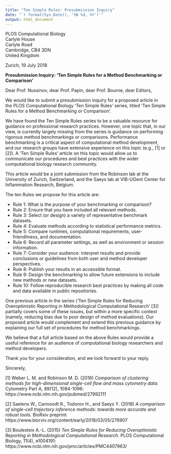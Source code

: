 ```yaml
---
title: "Ten Simple Rules: Presubmission Inquiry"
date: "`r format(Sys.Date(), '%B %d, %Y')`"
output: html_document
---
```



PLOS Computational Biology\
Carlyle House\
Carlyle Road\
Cambridge, CB4 3DN\
United Kingdom



Zurich, 19 July 2018

**Presubmission Inquiry: 'Ten Simple Rules for a Method Benchmarking or Comparison'**


Dear Prof. Nussinov, dear Prof. Papin, dear Prof. Bourne, dear Editors,

We would like to submit a presubmission inquiry for a proposed article in the PLOS Computational Biology 'Ten Simple Rules' series, titled 'Ten Simple Rules for a Method Benchmarking or Comparison'.

We have found the Ten Simple Rules series to be a valuable resource for guidance on professional research practices. However, one topic that, in our view, is currently largely missing from the series is guidance on performing rigorous method benchmarkings or comparisons. Performance benchmarking is a critical aspect of computational method development, and our research groups have extensive experience on this topic (e.g., [1] or [2]). A 'Ten Simple Rules' article on this topic would allow us to communicate our procedures and best practices with the wider computational biology research community.

This article would be a joint submission from the Robinson lab at the University of Zurich, Switzerland, and the Saeys lab at VIB-UGent Center for Inflammation Research, Belgium.

The ten Rules we propose for this article are:

- Rule 1: What is the purpose of your benchmarking or comparison?
- Rule 2: Ensure that you have included all relevant methods.
- Rule 3: Select (or design) a variety of representative benchmark datasets.
- Rule 4: Evaluate methods according to statistical performance metrics.
- Rule 5: Compare runtimes, computational requirements, user-friendliness, and documentation.
- Rule 6: Record all parameter settings, as well as environment or session information.
- Rule 7: Consider your audience: interpret results and provide conclusions or guidelines from both user and method developer perspectives.
- Rule 8: Publish your results in an accessible format.
- Rule 9: Design the benchmarking to allow future extensions to include new methods or new datasets.
- Rule 10: Follow reproducible research best practices by making all code and data available in public repositories.

One previous article in the series ('Ten Simple Rules for Reducing Overoptimistic Reporting in Methodological Computational Research' [3]) partially covers some of these issues, but within a more specific context (namely, reducing bias due to poor design of method evaluations). Our proposed article would complement and extend this previous guidance by explaining our full set of procedures for method benchmarkings.

We believe that a full article based on the above Rules would provide a useful reference for an audience of computational biology researchers and method developers.

Thank you for your consideration, and we look forward to your reply.

Sincerely,



[1] Weber L. M. and Robinson M. D. (2016) *Comparison of clustering methods for high-dimensional single-cell flow and mass cytometry data.* Cytometry Part A, 89(12), 1084-1096: https://www.ncbi.nlm.nih.gov/pubmed/27992111

[2] Saelens W., Cannoodt R., Todorov H., and Saeys Y. (2018) *A comparison of single-cell trajectory inference methods: towards more accurate and robust tools.* BioRxiv preprint: https://www.biorxiv.org/content/early/2018/03/05/276907

[3] Boulesteix A.-L. (2015) *Ten Simple Rules for Reducing Overoptimistic Reporting in Methodological Computational Research.* PLOS Computational Biology, 11(4), e1004191: https://www.ncbi.nlm.nih.gov/pmc/articles/PMC4407963/



